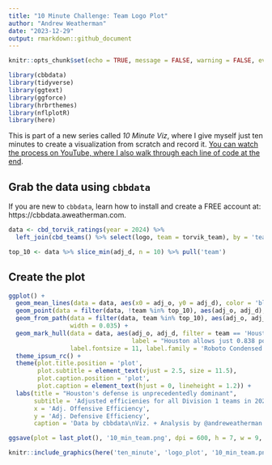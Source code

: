 ```yaml
---
title: "10 Minute Challenge: Team Logo Plot"
author: "Andrew Weatherman"
date: "2023-12-29"
output: rmarkdown::github_document
---
```


```r
knitr::opts_chunk$set(echo = TRUE, message = FALSE, warning = FALSE, eval = FALSE)
```

```r
library(cbbdata)
library(tidyverse)
library(ggtext)
library(ggforce)
library(hrbrthemes)
library(nflplotR)
library(here)
```

This is part of a new series called *10 Minute Viz*, where I give myself just ten minutes to create a visualization from scratch and record it. [You can watch the process on YouTube, where I also walk through each line of code at the end](https://youtu.be/JpggeWDFVaY).

## Grab the data using `cbbdata`

If you are new to `cbbdata`, learn how to install and create a FREE account at: https://cbbdata.aweatherman.com.

```r
data <- cbd_torvik_ratings(year = 2024) %>% 
  left_join(cbd_teams() %>% select(logo, team = torvik_team), by = 'team')

top_10 <- data %>% slice_min(adj_d, n = 10) %>% pull('team')
```

## Create the plot

```r
ggplot() +
  geom_mean_lines(data = data, aes(x0 = adj_o, y0 = adj_d), color = 'black') +
  geom_point(data = filter(data, !team %in% top_10), aes(adj_o, adj_d), alpha = 0.5) +
  geom_from_path(data = filter(data, team %in% top_10), aes(adj_o, adj_d, path = logo),
                 width = 0.035) +
  geom_mark_hull(data = data, aes(adj_o, adj_d, filter = team == 'Houston',
                                  label = "Houston allows just 0.838 points per possession"),
                 label.fontsize = 11, label.family = 'Roboto Condensed') +
  theme_ipsum_rc() +
  theme(plot.title.position = 'plot',
        plot.subtitle = element_text(vjust = 2.5, size = 11.5),
        plot.caption.position = 'plot',
        plot.caption = element_text(hjust = 0, lineheight = 1.2)) +
  labs(title = "Houston's defense is unprecedentedly dominant",
       subtitle = 'Adjusted efficienies for all Division 1 teams in 2023-24. Top 10 defensive teams are shown with logos. Average values are displayed.',
       x = 'Adj. Offensive Efficiency',
       y = 'Adj. Defensive Efficiency',
       caption = 'Data by cbbdata\nViz. + Analysis by @andreweatherman')

ggsave(plot = last_plot(), '10_min_team.png', dpi = 600, h = 7, w = 9, bg = 'white')
```

```r
knitr::include_graphics(here('ten_minute', 'logo_plot', '10_min_team.png'))
```


